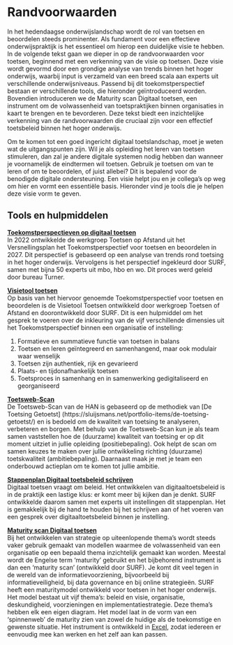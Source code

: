 # Randvoorwaarden

In het hedendaagse onderwijslandschap wordt de rol van toetsen en beoordelen steeds prominenter. Als fundament voor een effectieve onderwijspraktijk is het essentieel om hierop een duidelijke visie te hebben. In de volgende tekst gaan we dieper in op de randvoorwaarden voor toetsen, beginnend met een verkenning van de visie op toetsen. Deze visie wordt gevormd door een grondige analyse van trends binnen het hoger onderwijs, waarbij input is verzameld van een breed scala aan experts uit verschillende onderwijsniveaus. Passend bij dit toekomstperspectief bestaan er verschillende tools, die hieronder geïntroduceerd worden. Bovendien introduceren we de Maturity scan Digitaal toetsen, een instrument om de volwassenheid van toetspraktijken binnen organisaties in kaart te brengen en te bevorderen. Deze tekst biedt een inzichtelijke verkenning van de randvoorwaarden die cruciaal zijn voor een effectief toetsbeleid binnen het hoger onderwijs.

Om te komen tot een goed ingericht digitaal toetslandschap, moet je weten wat de uitgangspunten zijn. Wil je als opleiding het leren van toetsen stimuleren, dan zal je andere digitale systemen nodig hebben dan wanneer je voornamelijk de eindtermen wil toetsen. Gebruik je toetsen om van te leren of om te beoordelen, of juist allebei? Dit is bepalend voor de benodigde digitale ondersteuning. Een visie helpt jou en je collega's op weg om hier en vormt een essentiële basis. Hieronder vind je tools die je helpen deze visie vorm te geven.

## Tools en hulpmiddelen

**[Toekomstperspectieven op digitaal toetsen](https://www.versnellingsplan.nl/wp-content/uploads/2022/10/Toekomstperspectief-op-digitaal-toetsen-en-beoordelen.pdf)**  
In 2022 ontwikkelde de werkgroep Toetsen op Afstand uit het Versnellingsplan het Toekomstperspectief voor toetsen en beoordelen in 2027. Dit perspectief is gebaseerd op een analyse van trends rond toetsing in het hoger onderwijs. Vervolgens is het perspectief ingekleurd door SURF, samen met bijna 50 experts uit mbo, hbo en wo. Dit proces werd geleid door bureau Turner.

**[Visietool toetsen](https://werkgroep-toetsen-op-afstand.github.io/visietool-toetsen/)**  
Op basis van het hiervoor genoemde Toekomstperspectief voor toetsen en beoordelen is de Visietool Toetsen ontwikkeld door werkgroep Toetsen of Afstand en doorontwikkeld door SURF. Dit is een hulpmiddel om het gesprek te voeren over de inkleuring van de vijf verschillende dimensies uit het Toekomstperspectief binnen een organisatie of instelling:

1. Formatieve en summatieve functie van toetsen in balans  
2. Toetsen en leren geïntegreerd en samenhangend, maar ook modulair waar wenselijk  
3. Toetsen zijn authentiek, rijk en gevarieerd  
4. Plaats- en tijdonafhankelijk toetsen  
5. Toetsproces in samenhang en in samenwerking gedigitaliseerd en georganiseerd  

**[Toetsweb-Scan](https://toetsweb.netlify.app)**  
De Toetsweb-Scan van de HAN is gebaseerd op de methodiek van [De Toetsing Getoetst] (https://sluijsmans.net/portfolio-items/de-toetsing-getoetst/) en is bedoeld om de kwaliteit van toetsing te analyseren, verbeteren en borgen. Met behulp van de Toetsweb-Scan kun je als team samen vaststellen hoe de (duurzame) kwaliteit van toetsing er op dit moment uitziet in jullie opleiding (positiebepaling). Ook helpt de scan om samen keuzes te maken over jullie ontwikkeling richting (duurzame) toetskwaliteit (ambitiebepaling). Daarnaast maak je met je team een onderbouwd actieplan om te komen tot jullie ambitie.

**[Stappenplan Digitaal toetsbeleid schrijven](https://www.surf.nl/files/2019-02/stappenplan-digitaal-toetsbeleid-schrijven_webversie.pdf)**  
Digitaal toetsen vraagt om beleid. Het ontwikkelen van digitaaltoetsbeleid is in de praktijk een lastige klus: er komt meer bij kijken dan je denkt. SURF ontwikkelde daarom samen met experts uit instellingen dit stappenplan. Het is gemakkelijk bij de hand te houden bij het schrijven aan of het voeren van een gesprek over digitaaltoetsbeleid binnen je instelling. 

**[Maturity scan Digitaal toetsen](https://www.surf.nl/files/2019-01/surf-maturityscan-digitaal-toetsen.pdf)**  
Bij het ontwikkelen van strategie op uiteenlopende thema’s wordt steeds vaker gebruik gemaakt van modellen waarmee de volwassenheid van een organisatie op een bepaald thema inzichtelijk gemaakt kan worden. Meestal wordt de Engelse term ‘maturity’ gebruikt en het bijbehorend instrument is dan een ‘maturity scan’ (ontwikkeld door SURF). Je komt dit veel tegen in de wereld van de informatievoorziening, bijvoorbeeld bij informatieveiligheid, bij data governance en bij online strategieën. SURF heeft een maturitymodel ontwikkeld voor toetsen in het hoger onderwijs. Het model bestaat uit vijf thema’s: beleid en visie, organisatie, deskundigheid, voorzieningen en implementatiestrategie. Deze thema’s hebben elk een eigen diagram. Het model laat in de vorm van een ‘spinnenweb’ de maturity zien van zowel de huidige als de toekomstige en gewenste situatie. Het instrument is ontwikkeld in [Excel](maturitydiagramSURF.xlsx), zodat iedereen er eenvoudig mee kan werken en het zelf aan kan passen.
